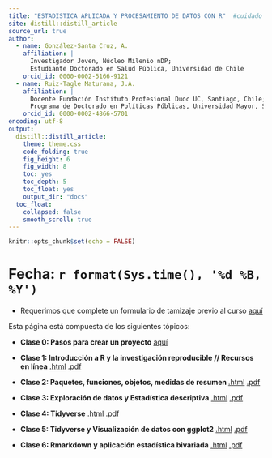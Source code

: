 ```yaml
---
title: "ESTADISTICA APLICADA Y PROCESAMIENTO DE DATOS CON R"  #cuidado con tilde
site: distill::distill_article
source_url: true
author:
  - name: González-Santa Cruz, A. 
    affiliation: |
      Investigador Joven, Núcleo Milenio nDP;
      Estudiante Doctorado en Salud Pública, Universidad de Chile
    orcid_id: 0000-0002-5166-9121
  - name: Ruiz-Tagle Maturana, J.A. 
    affiliation: |
      Docente Fundación Instituto Profesional Duoc UC, Santiago, Chile; Investigador Joven, Núcleo Milenio nDP; 
      Programa de Doctorado en Políticas Públicas, Universidad Mayor, Santiago, Chile.
    orcid_id: 0000-0002-4866-5701    
encoding: utf-8
output:
  distill::distill_article:
    theme: theme.css
    code_folding: true
    fig_height: 6
    fig_width: 8
    toc: yes
    toc_depth: 5
    toc_float: yes
    output_dir: "docs"
  toc_float:
    collapsed: false
    smooth_scroll: true
---
```


```r
knitr::opts_chunk$set(echo = FALSE)

```

<meta http-equiv='Content-Type' content='text/html; charset=utf-8' />

# Fecha: `r format(Sys.time(), '%d %B, %Y')`

- Requerimos que complete un formulario de tamizaje previo al curso [aquí](https://agscl2.shinyapps.io/EncuestaCursoUDPMMIS2024/)


Esta página está compuesta de los siguientes tópicos:

- **Clase 0: Pasos para crear un proyecto** [aquí](proyecto.html)

- **Clase 1: Introducción a R y la investigación reproducible // Recursos en línea** [.html](Clase1.html) [.pdf](Clase1.pdf)

- **Clase 2: Paquetes, funciones, objetos, medidas de resumen ** [.html](Clase2.html) [.pdf](Clase2.pdf)

- **Clase 3: Exploración de datos y Estadística descriptiva** [.html](Clase3.html) [.pdf](Clase3.pdf)

- **Clase 4: Tidyverse** [.html](Clase4.html) [.pdf](Clase4.pdf)

- **Clase 5: Tidyverse y Visualización de datos con ggplot2** [.html](Clase5.html) [.pdf](Clase5.pdf)

- **Clase 6: Rmarkdown y aplicación estadística bivariada** [.html](Clase6.html) [.pdf](Clase6.pdf)
